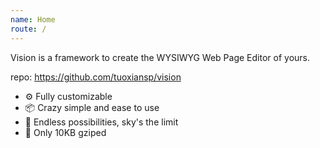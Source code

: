 ```yaml
---
name: Home
route: /
---
```



<Playground>
    <App></App>
</Playground>

Vision is a framework to create the WYSIWYG Web Page Editor of yours.

repo: https://github.com/tuoxiansp/vision

- ⚙️ Fully customizable
- 📦 Crazy simple and ease to use
- 🔭 Endless possibilities, sky's the limit
- 📎 Only 10KB gziped
